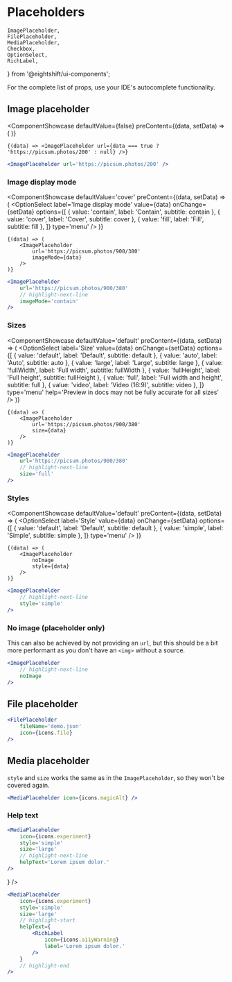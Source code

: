 # Placeholders

	ImagePlaceholder,
	FilePlaceholder,
	MediaPlaceholder,
	Checkbox,
	OptionSelect,
	RichLabel,
} from '@eightshift/ui-components';

For the complete list of props, use your IDE's autocomplete functionality.

## Image placeholder

<ComponentShowcase
	defaultValue={false}
	preContent={(data, setData) => (
		<Checkbox
			label='Show image'
			checked={data}
			onChange={setData}
		/>
	)}
>
	{(data) => <ImagePlaceholder url={data === true ? 'https://picsum.photos/200' : null} />}
</ComponentShowcase>

```jsx
<ImagePlaceholder url='https://picsum.photos/200' />
```

### Image display mode

<ComponentShowcase
	defaultValue='cover'
	preContent={(data, setData) => (
		<OptionSelect
			label='Image display mode'
			value={data}
			onChange={setData}
			options={[
				{ value: 'contain', label: 'Contain', subtitle: <span className='es:font-mono'>contain</span> },
				{ value: 'cover', label: 'Cover', subtitle: <span className='es:font-mono'>cover</span> },
				{ value: 'fill', label: 'Fill', subtitle: <span className='es:font-mono'>fill</span> },
			]}
			type='menu'
		/>
	)}
>
	{(data) => (
		<ImagePlaceholder
			url='https://picsum.photos/900/380'
			imageMode={data}
		/>
	)}
</ComponentShowcase>

```jsx
<ImagePlaceholder
	url='https://picsum.photos/900/380'
	// highlight-next-line
	imageMode='contain'
/>
```

### Sizes

<ComponentShowcase
	defaultValue='default'
	preContent={(data, setData) => (
		<OptionSelect
			label='Size'
			value={data}
			onChange={setData}
			options={[
				{ value: 'default', label: 'Default', subtitle: <span className='es:font-mono'>default</span> },
				{ value: 'auto', label: 'Auto', subtitle: <span className='es:font-mono'>auto</span> },
				{ value: 'large', label: 'Large', subtitle: <span className='es:font-mono'>large</span> },
				{ value: 'fullWidth', label: 'Full width', subtitle: <span className='es:font-mono'>fullWidth</span> },
				{ value: 'fullHeight', label: 'Full height', subtitle: <span className='es:font-mono'>fullHeight</span> },
				{ value: 'full', label: 'Full width and height', subtitle: <span className='es:font-mono'>full</span> },
				{ value: 'video', label: 'Video (16:9)', subtitle: <span className='es:font-mono'>video</span> },
			]}
			type='menu'
			help='Preview in docs may not be fully accurate for all sizes'
		/>
	)}
>
	{(data) => (
		<ImagePlaceholder
			url='https://picsum.photos/900/380'
			size={data}
		/>
	)}
</ComponentShowcase>

```jsx
<ImagePlaceholder
	url='https://picsum.photos/900/380'
	// highlight-next-line
	size='full'
/>
```

### Styles

<ComponentShowcase
	defaultValue='default'
	preContent={(data, setData) => (
		<OptionSelect
			label='Style'
			value={data}
			onChange={setData}
			options={[
				{ value: 'default', label: 'Default', subtitle: <span className='es:font-mono'>default</span> },
				{ value: 'simple', label: 'Simple', subtitle: <span className='es:font-mono'>simple</span> },
			]}
			type='menu'
		/>
	)}
>
	{(data) => (
		<ImagePlaceholder
			noImage
			style={data}
		/>
	)}
</ComponentShowcase>

```jsx
<ImagePlaceholder
	// highlight-next-line
	style='simple'
/>
```

### No image (placeholder only)

This can also be achieved by not providing an `url`, but this should be
a bit more performant as you don't have an `<img>` without a source.

<ComponentShowcase>
	<ImagePlaceholder noImage />
</ComponentShowcase>

```jsx
<ImagePlaceholder
	// highlight-next-line
	noImage
/>
```

## File placeholder

<ComponentShowcase>
	<FilePlaceholder
		fileName='demo.json'
		icon={icons.file}
	/>
</ComponentShowcase>

```jsx
<FilePlaceholder
	fileName='demo.json'
	icon={icons.file}
/>
```

## Media placeholder

`style` and `size` works the same as in the `ImagePlaceholder`, so they won't be covered again.

<ComponentShowcase>
	<MediaPlaceholder icon={icons.magicAlt} />
</ComponentShowcase>

```jsx
<MediaPlaceholder icon={icons.magicAlt} />
```

### Help text

<ComponentShowcase>
	<MediaPlaceholder
		icon={icons.experiment}
		style='simple'
		size='large'
		helpText='Lorem ipsum dolor.'
	/>
</ComponentShowcase>

```jsx
<MediaPlaceholder
	icon={icons.experiment}
	style='simple'
	size='large'
	// highlight-next-line
	helpText='Lorem ipsum dolor.'
/>
```

<ComponentShowcase>
	<MediaPlaceholder
		icon={icons.experiment}
		style='simple'
		size='large'
		helpText={
			<RichLabel
				icon={icons.a11yWarning}
				label='Lorem ipsum dolor.'
			/>
		}
	/>
</ComponentShowcase>

```jsx
<MediaPlaceholder
	icon={icons.experiment}
	style='simple'
	size='large'
	// highlight-start
	helpText={
		<RichLabel
			icon={icons.a11yWarning}
			label='Lorem ipsum dolor.'
		/>
	}
	// highlight-end
/>
```
